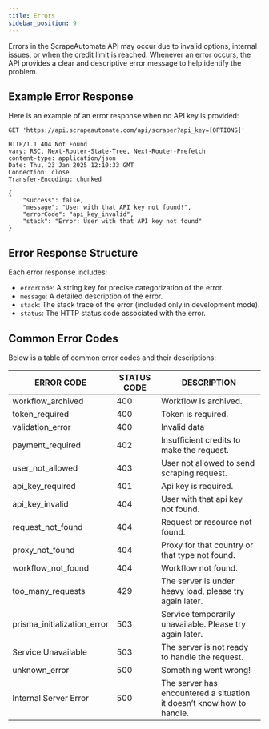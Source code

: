 ```yaml
---
title: Errors
sidebar_position: 9
---
```



Errors in the ScrapeAutomate API may occur due to invalid options, internal issues, or when the credit limit is reached. Whenever an error occurs, the API provides a clear and descriptive error message to help identify the problem.

## Example Error Response

Here is an example of an error response when no API key is provided:

```http
GET 'https://api.scrapeautomate.com/api/scraper?api_key=[OPTIONS]'

HTTP/1.1 404 Not Found
vary: RSC, Next-Router-State-Tree, Next-Router-Prefetch
content-type: application/json
Date: Thu, 23 Jan 2025 12:10:33 GMT
Connection: close
Transfer-Encoding: chunked

{
    "success": false,
    "message": "User with that API key not found!",
    "errorCode": "api_key_invalid",
    "stack": "Error: User with that API key not found"
}
```

## Error Response Structure

Each error response includes:

- `errorCode`: A string key for precise categorization of the error.
- `message`: A detailed description of the error.
- `stack`: The stack trace of the error (included only in development mode).
- `status`: The HTTP status code associated with the error.

## Common Error Codes

Below is a table of common error codes and their descriptions:

| ERROR CODE                  | STATUS CODE | DESCRIPTION                                                           |
| --------------------------- | ----------- | --------------------------------------------------------------------- |
| workflow_archived           | 400         | Workflow is archived.                                                 |
| token_required              | 400         | Token is required.                                                    |
| validation_error            | 400         | Invalid data                                                          |
| payment_required            | 402         | Insufficient credits to make the request.                             |
| user_not_allowed            | 403         | User not allowed to send scraping request.                            |
| api_key_required            | 401         | Api key is required.                                                  |
| api_key_invalid             | 404         | User with that api key not found.                                     |
| request_not_found           | 404         | Request or resource not found.                                        |
| proxy_not_found             | 404         | Proxy for that country or that type not found.                        |
| workflow_not_found          | 404         | Workflow not found.                                                   |
| too_many_requests           | 429         | The server is under heavy load, please try again later.               |
| prisma_initialization_error | 503         | Service temporarily unavailable. Please try again later.              |
| Service Unavailable         | 503         | The server is not ready to handle the request.                        |
| unknown_error               | 500         | Something went wrong!                                                 |
| Internal Server Error       | 500         | The server has encountered a situation it doesn’t know how to handle. |
